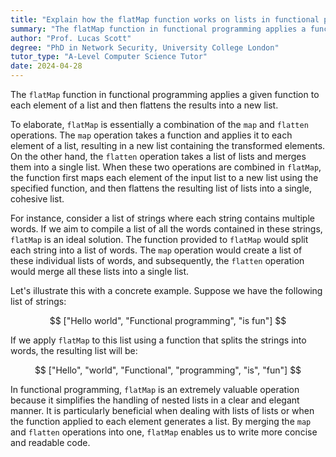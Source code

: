 ```yaml
---
title: "Explain how the flatMap function works on lists in functional programming"
summary: "The flatMap function in functional programming applies a function to each element of a list and flattens the result into a new list."
author: "Prof. Lucas Scott"
degree: "PhD in Network Security, University College London"
tutor_type: "A-Level Computer Science Tutor"
date: 2024-04-28
---
```


The `flatMap` function in functional programming applies a given function to each element of a list and then flattens the results into a new list.

To elaborate, `flatMap` is essentially a combination of the `map` and `flatten` operations. The `map` operation takes a function and applies it to each element of a list, resulting in a new list containing the transformed elements. On the other hand, the `flatten` operation takes a list of lists and merges them into a single list. When these two operations are combined in `flatMap`, the function first maps each element of the input list to a new list using the specified function, and then flattens the resulting list of lists into a single, cohesive list.

For instance, consider a list of strings where each string contains multiple words. If we aim to compile a list of all the words contained in these strings, `flatMap` is an ideal solution. The function provided to `flatMap` would split each string into a list of words. The `map` operation would create a list of these individual lists of words, and subsequently, the `flatten` operation would merge all these lists into a single list.

Let's illustrate this with a concrete example. Suppose we have the following list of strings: 

$$
["Hello world", "Functional programming", "is fun"]
$$

If we apply `flatMap` to this list using a function that splits the strings into words, the resulting list will be:

$$
["Hello", "world", "Functional", "programming", "is", "fun"]
$$

In functional programming, `flatMap` is an extremely valuable operation because it simplifies the handling of nested lists in a clear and elegant manner. It is particularly beneficial when dealing with lists of lists or when the function applied to each element generates a list. By merging the `map` and `flatten` operations into one, `flatMap` enables us to write more concise and readable code.
    